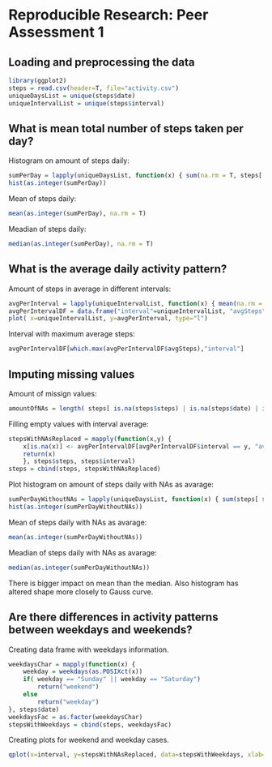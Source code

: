 Reproducible Research: Peer Assessment 1
========================================


## Loading and preprocessing the data

```r
library(ggplot2)
steps = read.csv(header=T, file="activity.csv")
uniqueDaysList = unique(steps$date)
uniqueIntervalList = unique(steps$interval)
```

## What is mean total number of steps taken per day?

Histogram on amount of steps daily:
```r
sumPerDay = lapply(uniqueDaysList, function(x) { sum(na.rm = T, steps[ steps$date == x, "steps" ] ) } )
hist(as.integer(sumPerDay))
```

Mean of steps daily:
```r
mean(as.integer(sumPerDay), na.rm = T)
```
Meadian of steps daily:
```r
median(as.integer(sumPerDay), na.rm = T)
```

## What is the average daily activity pattern?

Amount of steps in average in different intervals:
```r
avgPerInterval = lapply(uniqueIntervalList, function(x) { mean(na.rm = T, steps[ steps$interval == x, "steps" ] ) } )
avgPerIntervalDF = data.frame("interval"=uniqueIntervalList, "avgSteps"=as.double(avgPerInterval))
plot( x=uniqueIntervalList, y=avgPerInterval, type="l")
```
Interval with maximum average steps:
```r
avgPerIntervalDF[which.max(avgPerIntervalDF$avgSteps),"interval"]
```

## Imputing missing values

Amount of missign values:
```r
amountOfNAs = length( steps[ is.na(steps$steps) | is.na(steps$date) | is.na(steps$interval), 1])
```
Filling empty values with interval average:
```r
stepsWithNAsReplaced = mapply(function(x,y) {
    x[is.na(x)] <- avgPerIntervalDF[avgPerIntervalDF$interval == y, "avgSteps"]
    return(x)
    }, steps$steps, steps$interval)
steps = cbind(steps, stepsWithNAsReplaced)
```
Plot histogram on amount of steps daily with NAs as avarage:
```r
sumPerDayWithoutNAs = lapply(uniqueDaysList, function(x) { sum(steps[ steps$date == x, "stepsWithNAsReplaced" ] ) } )
hist(as.integer(sumPerDayWithoutNAs))
```

Mean of steps daily with NAs as avarage:
```r
mean(as.integer(sumPerDayWithoutNAs))
```
Meadian of steps daily with NAs as avarage:
```r
median(as.integer(sumPerDayWithoutNAs))
```

There is bigger impact on mean than the median. Also histogram has altered shape more closely to Gauss curve.


## Are there differences in activity patterns between weekdays and weekends?
Creating data frame with weekdays information.
```r
weekdaysChar = mapply(function(x) {
    weekday = weekdays(as.POSIXct(x))
    if( weekday == "Sunday" || weekday == "Saturday")
        return("weekend")
    else
        return("weekday")
}, steps$date)
weekdaysFac = as.factor(weekdaysChar)
stepsWithWeekdays = cbind(steps, weekdaysFac)
```
Creating plots for weekend and weekday cases.
```r
qplot(x=interval, y=stepsWithNAsReplaced, data=stepsWithWeekdays, xlab="Interval", facets=weekdaysFac~., geom=c("line"))
```